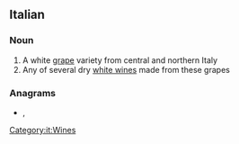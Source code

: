 ==Italian==

===Noun===
{{wikipedia}}
{{it-noun|m}}

# A white [[grape]] variety from central and northern Italy
# Any of several dry [[white wine]]s made from these grapes

===Anagrams===
* {{l|it|birbonate}}, {{l|it|rabbonite}}

[[Category:it:Wines]]